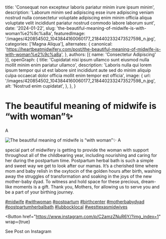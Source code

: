   title: 'Consequat non excepteur laboris pariatur minim irure ipsum minim',
  description: 'Laborum minim sed adipiscing esse irure adipiscing veniam nostrud nulla consectetur voluptate adipiscing enim minim officia aliqua voluptate velit incididunt pariatur nostrud commodo labore laborum sunt',
  date: '2024-01-22',
  slug: 'the-beautiful-meaning-of-midwife-is-with-woman%e2%9c%a8a',
  featuredImage: '/images/420854502_1043844160060177_2184402332473527598_n.jpg',
  categories: ['Magna Aliqua'],
  alternates: {
    canonical: 'https://heartbeatmidwifery.com/post/the-beautiful-meaning-of-midwife-is-with-woman%e2%9c%a8a',
  },
  authors: [{ name: 'Consectetur Adipiscing' }],
  openGraph: {
    title: 'Cupidatat nisi ipsum ullamco sunt eiusmod nulla mollit minim enim pariatur ullamco',
    description: 'Laboris nulla qui lorem ipsum tempor qui ut est labore sint incididunt aute sed do minim aliquip culpa occaecat dolor officia mollit enim tempor est officia',
    image: {
      url: '/images/420854502_1043844160060177_2184402332473527598_n.jpg',
      alt: 'Nostrud enim cupidatat',
    },
  },
}


# The beautiful meaning of midwife is “with woman”✨

A

<Image
  src="/images/420854502_1043844160060177_2184402332473527598_n.jpg"
  size="large"
  wrap={true}
  alt="The beautiful meaning of midwife is “with woman”✨ A"
/>

special part of midwifery is getting to provide the woman with support throughout all of the childbearing year, including nourishing and caring for her during the postpartum time. Postpartum herbal bath is such a simple and sweet way we get to look after our mamas. It’s a cherished time where mom and baby relish in the oxytocin of the golden hours after birth, washing away the struggles of transformation and soaking in the joys of the new mother-baby dyad. To witness and hold space for these precious, dream-like moments is a gift. Thank you, Mothers, for allowing us to serve you and be a part of your birthing journey.

[#midwife](https://www.instagram.com/explore/tags/midwife/) [#withwoman](https://www.instagram.com/explore/tags/withwoman/) [#postpartum](https://www.instagram.com/explore/tags/postpartum/) [#birthcenter](https://www.instagram.com/explore/tags/birthcenter/) [#motherbabydyad](https://www.instagram.com/explore/tags/motherbabydyad/) [#postpartumherbalbath](https://www.instagram.com/explore/tags/postpartumherbalbath/) [#lubbocklocal](https://www.instagram.com/explore/tags/lubbocklocal/) [#westtexasmidwives](https://www.instagram.com/explore/tags/westtexasmidwives/)

<Button
  href="https://www.instagram.com/p/C2amzZNuR6Y/?img_index=1"
  wrap={true}
>
  See Post on Instagram
</Button>
